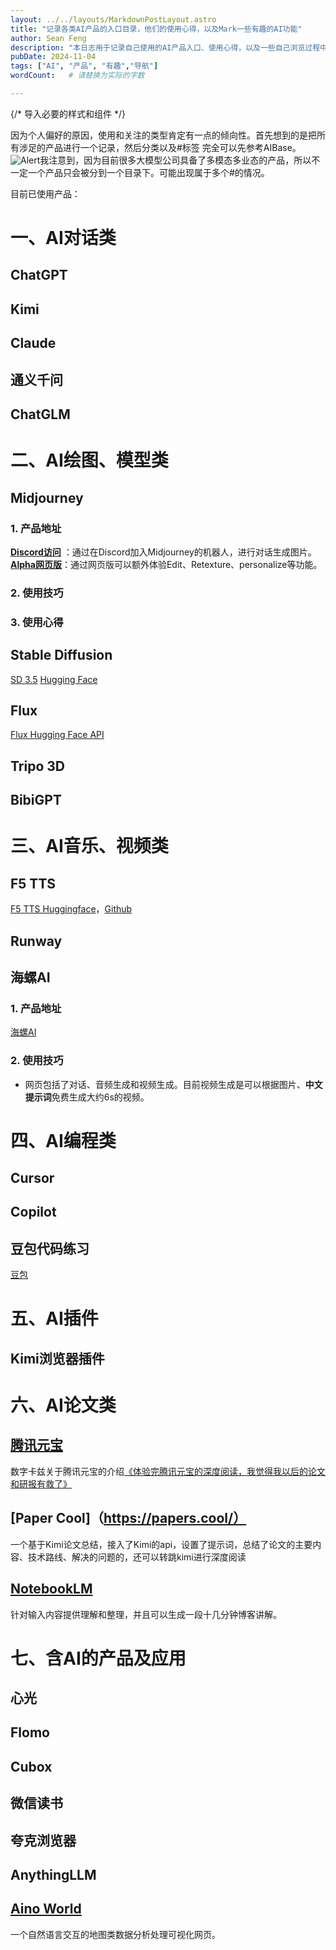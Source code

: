 ```yaml
---
layout: ../../layouts/MarkdownPostLayout.astro
title: "记录各类AI产品的入口目录，他们的使用心得，以及Mark一些有趣的AI功能"
author: Sean Feng
description: "本日志用于记录自己使用的AI产品入口、使用心得，以及一些自己浏览过程中发现的有趣的、值得关注产品，针对自己感兴趣的还可以从中选择实践并可以给出点评。"
pubDate: 2024-11-04
tags: ["AI", "产品", "有趣","导航"]
wordCount:   # 请替换为实际的字数

---
```


{/* 导入必要的样式和组件 */}

因为个人偏好的原因，使用和关注的类型肯定有一点的倾向性。首先想到的是把所有涉足的产品进行一个记录，然后分类以及#标签 完全可以先参考AIBase。
![Alert](./AICatalog-20241103/AICatalog01.png)我注意到，因为目前很多大模型公司具备了多模态多业态的产品，所以不一定一个产品只会被分到一个目录下。可能出现属于多个#的情况。


目前已使用产品：

# 一、AI对话类
## ChatGPT
## Kimi
## Claude
## 通义千问
## ChatGLM

# 二、AI绘图、模型类
## Midjourney
### 1. 产品地址
**[Discord访问](https://discord.com/channels/@me)** ：通过在Discord加入Midjourney的机器人，进行对话生成图片。
**[Alpha网页版](https://alpha.midjourney.com/imagine)**：通过网页版可以额外体验Edit、Retexture、personalize等功能。
### 2. 使用技巧
### 3. 使用心得
## Stable Diffusion
[SD 3.5](https://platform.stability.ai/docs/api-reference#tag/Generate/paths/~1v2beta~1stable-image~1generate~1ultra/post)
[Hugging Face](https://huggingface.co/stabilityai/stable-diffusion-3.5-large)

## Flux
[Flux Hugging Face API](https://huggingface.co/black-forest-labs/FLUX.1-dev)
## Tripo 3D
## BibiGPT

# 三、AI音乐、视频类
## F5 TTS
[F5 TTS Huggingface](https://huggingface.co/SWivid/F5-TTS)，[Github](https://github.com/SWivid/F5-TTS) 

## Runway
## 海螺AI
### 1. 产品地址
[海螺AI](https://hailuoai.com/)

### 2. 使用技巧
- 网页包括了对话、音频生成和视频生成。目前视频生成是可以根据图片、**中文提示词**免费生成大约6s的视频。

# 四、AI编程类
## Cursor
## Copilot
## 豆包代码练习
[豆包](https://www.marscode.cn/practice/on6ow09w8ojo8q?)


# 五、AI插件
## Kimi浏览器插件
## 

# 六、AI论文类
## [腾讯元宝](https://yuanbao.tencent.com/chat/naQivTmsDa)
数字卡兹关于腾讯元宝的介绍[《体验完腾讯元宝的深度阅读，我觉得我以后的论文和研报有救了》](https://mp.weixin.qq.com/s/vJf1KMmHXWMdtCxQa8VKQA)

## [Paper Cool]（https://papers.cool/）
一个基于Kimi论文总结，接入了Kimi的api，设置了提示词，总结了论文的主要内容、技术路线、解决的问题的，还可以转跳kimi进行深度阅读

## [NotebookLM](https://notebooklm.google/)
针对输入内容提供理解和整理，并且可以生成一段十几分钟博客讲解。

# 七、含AI的产品及应用
## 心光
## Flomo
## Cubox
## 微信读书
## 夸克浏览器
## AnythingLLM
## [Aino World](https://aino.world/qgis/)
一个自然语言交互的地图类数据分析处理可视化网页。





